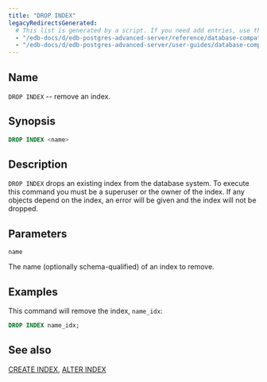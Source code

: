 ```yaml
---
title: "DROP INDEX"
legacyRedirectsGenerated:
  # This list is generated by a script. If you need add entries, use the `legacyRedirects` key.
  - "/edb-docs/d/edb-postgres-advanced-server/reference/database-compatibility-for-oracle-developers-reference-guide/9.6/Database_Compatibility_for_Oracle_Developers_Reference_Guide.1.062.html"
  - "/edb-docs/d/edb-postgres-advanced-server/user-guides/database-compatibility-for-oracle-developers-guide/9.5/Database_Compatibility_for_Oracle_Developers_Guide.1.090.html"
---
```


<div id="drop_index" class="registered_link"></div>

## Name

`DROP INDEX` -- remove an index.

## Synopsis

```sql
DROP INDEX <name>
```

## Description

`DROP INDEX` drops an existing index from the database system. To execute this command you must be a superuser or the owner of the index. If any objects depend on the index, an error will be given and the index will not be dropped.

## Parameters

`name`

 The name (optionally schema-qualified) of an index to remove.

## Examples

This command will remove the index, `name_idx`:

```sql
DROP INDEX name_idx;
```

## See also

[CREATE INDEX](24_create_index/#create_index), [ALTER INDEX](03_alter_index/#alter_index)
